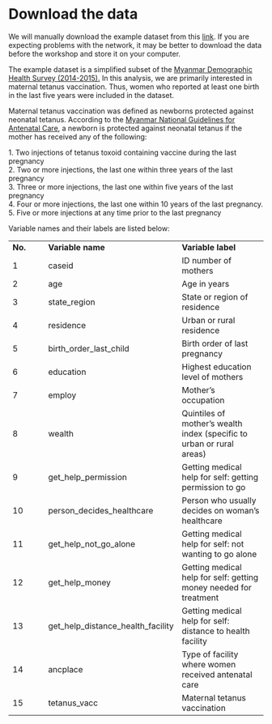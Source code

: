 # Download the data

We will manually download the example dataset from this [link](https://drive.google.com/file/d/105FSGAX3fjIS-rcCSsimi9tesj6n8-7-/view?usp=share_link). If you are expecting problems with the network, it may be better to download the data before the workshop and store it on your computer.

The example dataset is a simplified subset of the [Myanmar Demographic Health Survey (2014-2015).](https://dhsprogram.com/pubs/pdf/FR324/FR324.pdf) In this analysis, we are primarily interested in maternal tetanus vaccination. Thus, women who reported at least one birth in the last five years were included in the dataset.

Maternal tetanus vaccination was defined as newborns protected against neonatal tetanus. According to the [Myanmar National Guidelines for Antenatal Care](https://themimu.info/sites/themimu.info/files/documents/Ref_Doc_National_Guidelines_for_Antenatal_Care_for_Service_Providers_May2018.pdf), a newborn is protected against neonatal tetanus if the mother has received any of the following:

1\. Two injections of tetanus toxoid containing vaccine during the last pregnancy  
2\. Two or more injections, the last one within three years of the last pregnancy  
3\. Three or more injections, the last one within five years of the last pregnancy  
4\. Four or more injections, the last one within 10 years of the last pregnancy.  
5\. Five or more injections at any time prior to the last pregnancy

Variable names and their labels are listed below:

|         |                                   |                                                                       |
|---------------|----------------------|-----------------------------------|
| **No.** | **Variable name**                 | **Variable label**                                                    |
| 1       | caseid                            | ID number of mothers                                                  |
| 2       | age                               | Age in years                                                          |
| 3       | state_region                      | State or region of residence                                          |
| 4       | residence                         | Urban or rural residence                                              |
| 5       | birth_order_last_child            | Birth order of last pregnancy                                         |
| 6       | education                         | Highest education level of mothers                                    |
| 7       | employ                            | Mother's occupation                                                   |
| 8       | wealth                            | Quintiles of mother's wealth index (specific to urban or rural areas) |
| 9       | get_help_permission               | Getting medical help for self: getting permission to go               |
| 10      | person_decides_healthcare         | Person who usually decides on woman's healthcare                      |
| 11      | get_help_not_go_alone             | Getting medical help for self: not wanting to go alone                |
| 12      | get_help_money                    | Getting medical help for self: getting money needed for treatment     |
| 13      | get_help_distance_health_facility | Getting medical help for self: distance to health facility            |
| 14      | ancplace                          | Type of facility where women received antenatal care                  |
| 15      | tetanus_vacc                      | Maternal tetanus vaccination                                          |

